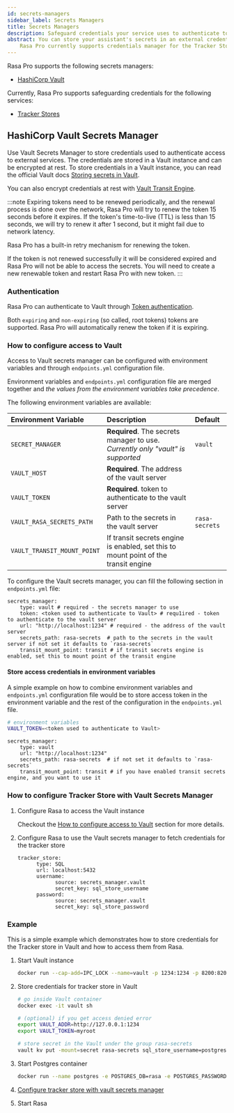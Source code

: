 ```yaml
---
id: secrets-managers
sidebar_label: Secrets Managers
title: Secrets Managers
description: Safeguard credentials your service uses to authenticate to external resources.
abstract: You can store your assistant's secrets in an external credentials manager.
    Rasa Pro currently supports credentials manager for the Tracker Store
---
```


<!-- this file is version specific, do not use `@site/...` syntax -->

<RasaProLabel />
<RasaProBanner/>


Rasa Pro supports the following secrets managers:
* [HashiCorp Vault](https://www.hashicorp.com/products/vault)


Currently, Rasa Pro supports safeguarding credentials for the following services:
- [Tracker Stores](./tracker-stores.mdx)


## HashiCorp Vault Secrets Manager

Use Vault Secrets Manager to store credentials used to authenticate access to external services.
The credentials are stored in a Vault instance and can be encrypted at rest.
To store credentials in a Vault instance, you can read the official Vault docs
[Storing secrets in Vault](https://developer.hashicorp.com/vault/tutorials/getting-started/getting-started-first-secret).

You can also encrypt credentials at rest with
[Vault Transit Engine](https://www.vaultproject.io/docs/secrets/transit).

:::note
Expiring tokens need to be renewed periodically, and the renewal process is done over the network,
Rasa Pro will try to renew the token 15 seconds before it expires.
If the token's time-to-live (TTL) is less than 15 seconds, we will try to renew it after 1 second,
but it might fail due to network latency.

Rasa Pro has a built-in retry mechanism for renewing the token.

If the token is not renewed successfully it will be considered expired
and Rasa Pro will not be able to access the secrets.
You will need to create a new renewable token and restart Rasa Pro with new token.
:::


### Authentication
Rasa Pro can authenticate to Vault through
[Token authentication](https://www.vaultproject.io/docs/auth/token).

Both `expiring` and `non-expiring` (so called, root tokens) tokens are supported.
Rasa Pro will automatically renew the token if it is expiring.


### How to configure access to Vault

Access to Vault secrets manager can be configured with environment variables
and through `endpoints.yml` configuration file.

Environment variables and `endpoints.yml` configuration file are merged together
and *the values from the environment variables take precedence*.

The following environment variables are available:

| Environment Variable          | Description                                                                                    | Default               |
|:------------------------------|:-----------------------------------------------------------------------------------------------|:----------------------|
| `SECRET_MANAGER`              | **Required**. The secrets manager to use. *Currently only "vault" is supported*                | `vault`               |
| `VAULT_HOST`                  | **Required**. The address of the vault server                                                  |                       |
| `VAULT_TOKEN`                 | **Required**. token to authenticate to the vault server                                        |                       |
| `VAULT_RASA_SECRETS_PATH`     | Path to the secrets in the vault server                                                        | `rasa-secrets`        |
| `VAULT_TRANSIT_MOUNT_POINT`   | If transit secrets engine is enabled, set this to mount point of the transit engine            |                       |

To configure the Vault secrets manager, you can fill the following section in `endpoints.yml` file:
```yaml-rasa title="endpoints.yml
secrets_manager:
    type: vault # required - the secrets manager to use
    token: <token used to authenticate to Vault> # requ1ired - token to authenticate to the vault server
    url: "http://localhost:1234" # required - the address of the vault server
    secrets_path: rasa-secrets  # path to the secrets in the vault server if not set it defaults to `rasa-secrets`
    transit_mount_point: transit # if transit secrets engine is enabled, set this to mount point of the transit engine
```

#### Store access credentials in environment variables
A simple example on how to combine environment variables and `endpoints.yml` configuration file
would be to store access token in the environment variable and the rest of the configuration
in the `endpoints.yml` file.

```bash
# environment variables
VAULT_TOKEN=<token used to authenticate to Vault>
```


```yaml-rasa title="endpoints.yml
secrets_manager:
    type: vault
    url: "http://localhost:1234"
    secrets_path: rasa-secrets  # if not set it defaults to `rasa-secrets`
    transit_mount_point: transit # if you have enabled transit secrets engine, and you want to use it
```

### How to configure Tracker Store with Vault Secrets Manager
1. Configure Rasa to access the Vault instance

    Checkout the [How to configure access to Vault](#how-to-configure-access-to-vault) section for more details.

2. Configure Rasa to use the Vault secrets manager to fetch credentials for the tracker store
    ```yaml-rasa title="endpoints.yml
    tracker_store:
          type: SQL
          url: localhost:5432
          username:
                source: secrets_manager.vault
                secret_key: sql_store_username
          password:
                source: secrets_manager.vault
                secret_key: sql_store_password
    ```


### Example
This is a simple example which demonstrates how to store credentials for the Tracker store in Vault
and how to access them from Rasa.

1. Start Vault instance
    ```bash
    docker run --cap-add=IPC_LOCK --name=vault -p 1234:1234 -p 8200:8200 -e 'VAULT_DEV_ROOT_TOKEN_ID=myroot' -e 'VAULT_DEV_LISTEN_ADDRESS=0.0.0.0:1234' -d vault
    ```

2. Store credentials for tracker store in Vault
    ```bash
    # go inside Vault container
    docker exec -it vault sh

    # (optional) if you get access denied error
    export VAULT_ADDR=http://127.0.0.1:1234
    export VAULT_TOKEN=myroot

    # store secret in the Vault under the group rasa-secrets
    vault kv put -mount=secret rasa-secrets sql_store_username=postgres sql_store_password=12345
    ```

3. Start Postgres container
    ```bash
    docker run --name postgres -e POSTGRES_DB=rasa -e POSTGRES_PASSWORD=12345 -p 5432:5432 -d postgres
    ```

4. [Configure tracker store with vault secrets manager](#how-to-configure-tracker-store-with-vault-secrets-manager)
5. Start Rasa
